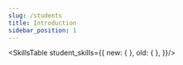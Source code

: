 ---
slug: /students
title: Introduction
sidebar_position: 1
---

<SkillsTable student_skills={{
    new: {
    },
    old: {
    },
}}/>